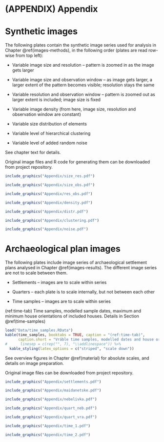 # (APPENDIX) Appendix {.unnumbered}

# Synthetic images {#append-synth}

The following plates contain the synthetic image series used for analysis in Chapter \@ref(images-methods), in the following order (plates are read row-wise from top left):

-   Variable image size and resolution -- pattern is zoomed in as the image gets larger

-   Variable image size and observation window -- as image gets larger, a larger extent of the pattern becomes visible; resolution stays the same

-   Variable resolution and observation window -- pattern is zoomed out as larger extent is included; image size is fixed

-   Variable image density (from here, image size, resolution and observation window are constant)

-   Variable size distribution of elements

-   Variable level of hierarchical clustering

-   Variable level of added random noise

See chapter text for details.

Original image files and R code for generating them can be downloaded from project repository.

\newpage

```r
include_graphics("Appendix/size_res.pdf")
```

\newpage

```r
include_graphics("Appendix/size_obs.pdf")
```

\newpage

```r
include_graphics("Appendix/res_obs.pdf")
```

\newpage

```r
include_graphics("Appendix/density.pdf")
```

\newpage

```r
include_graphics("Appendix/distr.pdf")
```

\newpage

```r
include_graphics("Appendix/clustering.pdf")
```

\newpage

```r
include_graphics("Appendix/noise.pdf")
```

# Archaeological plan images {#append-archaeo}

The following plates include image series of archaeological settlement plans analysed in Chapter \@ref(images-results). The different image series are not to scale between them.

-   Settlements -- images are to scale within series

-   Quarters -- each plate is to scale internally, but not between each other

-   Time samples -- images are to scale within series

(ref:time-tab) Time samples, modelled sample dates, maximum and minimum house orientations of included houses. Details in Section \@ref(time-samples)

```r
load("Data/time_samples.RData")
kable(time_samples, booktabs = TRUE, caption = "(ref:time-tab)",
      caption.short = "Vráble time samples, modelled dates and house orientations") %>% 
#      linesep = c(rep("", 7), "\\addlinespace")) %>%
  kable_styling(latex_options = c("striped", "scale down"))
```

See overview figures in Chapter \@ref(material) for absolute scales, and details on image preparation.

Original image files can be downloaded from project repository.

\newpage

```r
include_graphics("Appendix/settlements.pdf")
```

\newpage

```r
include_graphics("Appendix/maidanetske.pdf")
```

\newpage

```r
include_graphics("Appendix/nebelivka.pdf")
```

\newpage

```r
include_graphics("Appendix/quart_neb.pdf")
```

\newpage

```r
include_graphics("Appendix/quart_vra.pdf")
```

\newpage

```r
include_graphics("Appendix/time_1.pdf")
```

\newpage

```r
include_graphics("Appendix/time_2.pdf")
```
